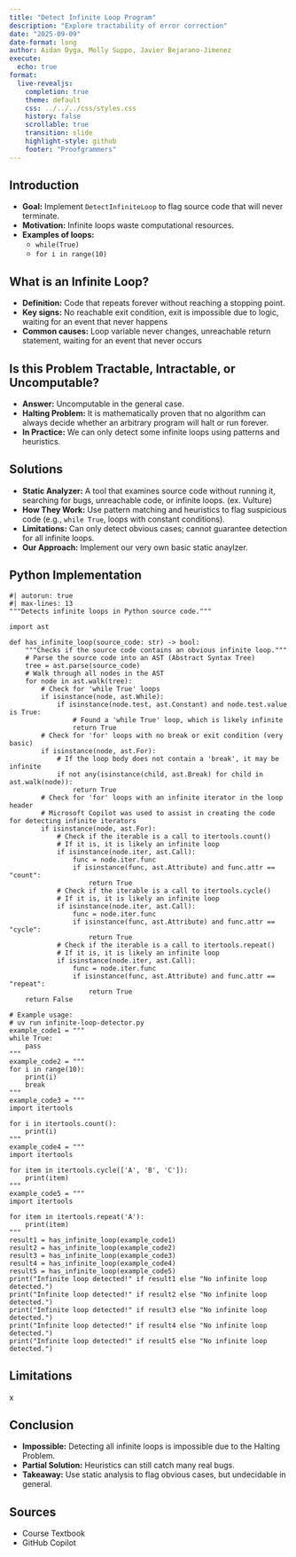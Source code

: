 ```yaml
---
title: "Detect Infinite Loop Program"
description: "Explore tractability of error correction"
date: "2025-09-09"
date-format: long
author: Aidan Dyga, Molly Suppo, Javier Bejarano-Jimenez
execute:
  echo: true
format:
  live-revealjs:
    completion: true
    theme: default
    css: ../../../css/styles.css
    history: false
    scrollable: true
    transition: slide
    highlight-style: github
    footer: "Proofgrammers"
---
```


## Introduction

::: {.fragment}
  - **Goal:** Implement `DetectInfiniteLoop` to flag source code that will never terminate.
  - **Motivation:** Infinite loops waste computational resources.
  - **Examples of loops:**
    - `while(True)`
    - `for i in range(10)`
:::

## What is an Infinite Loop?

::: {.fragment}
  - **Definition:** Code that repeats forever without reaching a stopping point.
  - **Key signs:** No reachable exit condition, exit is impossible due to logic, waiting for an event that never happens
  - **Common causes:** Loop variable never changes, unreachable return statement, waiting for an event that never occurs
:::

## Is this Problem Tractable, Intractable, or Uncomputable?

::: {.fragment}
  - **Answer:** Uncomputable in the general case.
  - **Halting Problem:** It is mathematically proven that no algorithm can always decide whether an arbitrary program will halt or run forever.
  - **In Practice:** We can only detect some infinite loops using patterns and heuristics.
:::

## Solutions

::: {.fragment}
  - **Static Analyzer:** A tool that examines source code without running it, searching for bugs, unreachable code, or infinite loops. (ex. Vulture)
  - **How They Work:** Use pattern matching and heuristics to flag suspicious code (e.g., `while True`, loops with constant conditions).
  - **Limitations:** Can only detect obvious cases; cannot guarantee detection for all infinite loops.
  - **Our Approach:** Implement our very own basic static anaylzer.
:::

## Python Implementation

```pyodide
#| autorun: true
#| max-lines: 13
"""Detects infinite loops in Python source code."""

import ast

def has_infinite_loop(source_code: str) -> bool:
    """Checks if the source code contains an obvious infinite loop."""
    # Parse the source code into an AST (Abstract Syntax Tree)
    tree = ast.parse(source_code)
    # Walk through all nodes in the AST
    for node in ast.walk(tree):
        # Check for 'while True' loops
        if isinstance(node, ast.While):
            if isinstance(node.test, ast.Constant) and node.test.value is True:
                # Found a 'while True' loop, which is likely infinite
                return True
        # Check for 'for' loops with no break or exit condition (very basic)
        if isinstance(node, ast.For):
            # If the loop body does not contain a 'break', it may be infinite
            if not any(isinstance(child, ast.Break) for child in ast.walk(node)):
                return True
        # Check for 'for' loops with an infinite iterator in the loop header
        # Microsoft Copilot was used to assist in creating the code for detecting infinite iterators
        if isinstance(node, ast.For):
            # Check if the iterable is a call to itertools.count()
            # If it is, it is likely an infinite loop
            if isinstance(node.iter, ast.Call):
                func = node.iter.func
                if isinstance(func, ast.Attribute) and func.attr == "count":
                    return True
            # Check if the iterable is a call to itertools.cycle()
            # If it is, it is likely an infinite loop
            if isinstance(node.iter, ast.Call):
                func = node.iter.func
                if isinstance(func, ast.Attribute) and func.attr == "cycle":
                    return True
            # Check if the iterable is a call to itertools.repeat()
            # If it is, it is likely an infinite loop
            if isinstance(node.iter, ast.Call):
                func = node.iter.func
                if isinstance(func, ast.Attribute) and func.attr == "repeat":
                    return True
    return False

# Example usage:
# uv run infinite-loop-detector.py
example_code1 = """
while True:
    pass
"""
example_code2 = """
for i in range(10):
    print(i)
    break
"""
example_code3 = """
import itertools

for i in itertools.count():
    print(i)
"""
example_code4 = """
import itertools

for item in itertools.cycle(['A', 'B', 'C']):
    print(item)
"""
example_code5 = """
import itertools

for item in itertools.repeat('A'):
    print(item)
"""
result1 = has_infinite_loop(example_code1)
result2 = has_infinite_loop(example_code2)
result3 = has_infinite_loop(example_code3)
result4 = has_infinite_loop(example_code4)
result5 = has_infinite_loop(example_code5)
print("Infinite loop detected!" if result1 else "No infinite loop detected.")
print("Infinite loop detected!" if result2 else "No infinite loop detected.")
print("Infinite loop detected!" if result3 else "No infinite loop detected.")
print("Infinite loop detected!" if result4 else "No infinite loop detected.")
print("Infinite loop detected!" if result5 else "No infinite loop detected.")
```

## Limitations

x

## Conclusion

::: {.fragment}
  - **Impossible:** Detecting all infinite loops is impossible due to the Halting Problem.
  - **Partial Solution:** Heuristics can still catch many real bugs.
  - **Takeaway:** Use static analysis to flag obvious cases, but undecidable in general.
:::

## Sources

::: {.fragment}
  - Course Textbook
  - GitHub Copilot
:::

